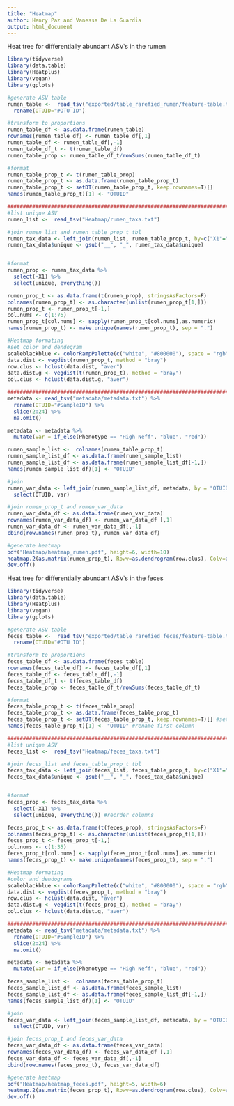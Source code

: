 ```yaml
---
title: "Heatmap"
author: Henry Paz and Vanessa De La Guardia
output: html_document
---
```


Heat tree for differentially abundant ASV's in the rumen 
```r
library(tidyverse)
library(data.table)
library(Heatplus)
library(vegan) 
library(gplots) 

#generate ASV table
rumen_table <-  read_tsv("exported/table_rarefied_rumen/feature-table.txt", skip=1) %>%
  rename(OTUID="#OTU ID") 

#transform to proportions
rumen_table_df <- as.data.frame(rumen_table) 
rownames(rumen_table_df) <- rumen_table_df[,1]
rumen_table_df <- rumen_table_df[,-1]
rumen_table_df_t <- t(rumen_table_df)
rumen_table_prop <- rumen_table_df_t/rowSums(rumen_table_df_t)

#format 
rumen_table_prop_t <- t(rumen_table_prop)
rumen_table_prop_t <- as.data.frame(rumen_table_prop_t)
rumen_table_prop_t <- setDT(rumen_table_prop_t, keep.rownames=T)[] 
names(rumen_table_prop_t)[1] <- "OTUID" 

############################################################################################
#list unique ASV 
rumen_list <-  read_tsv("Heatmap/rumen_taxa.txt")

#join rumen_list and rumen_table_prop_t tbl
rumen_tax_data <- left_join(rumen_list, rumen_table_prop_t, by=c("X1"="OTUID"))
rumen_tax_data$unique <- gsub("__", "_", rumen_tax_data$unique)


#format
rumen_prop <- rumen_tax_data %>% 
  select(-X1) %>% 
  select(unique, everything()) 

rumen_prop_t <- as.data.frame(t(rumen_prop), stringsAsFactors=F)
colnames(rumen_prop_t) <- as.character(unlist(rumen_prop_t[1,]))
rumen_prop_t <- rumen_prop_t[-1,]
col.nums <- c(1:76)
rumen_prop_t[col.nums] <- sapply(rumen_prop_t[col.nums],as.numeric)
names(rumen_prop_t) <- make.unique(names(rumen_prop_t), sep = ".")

#Heatmap formating
#set color and dendogram
scaleblackblue <- colorRampPalette(c("white", "#800000"), space = "rgb")(100)
data.dist <- vegdist(rumen_prop_t, method = "bray")
row.clus <- hclust(data.dist, "aver")
data.dist.g <- vegdist(t(rumen_prop_t), method = "bray")
col.clus <- hclust(data.dist.g, "aver")

############################################################################################
metadata <- read_tsv("metadata/metadata.txt") %>% 
  rename(OTUID="#SampleID") %>% 
  slice(2:24) %>% 
  na.omit() 

metadata <- metadata %>% 
  mutate(var = if_else(Phenotype == "High Neff", "blue", "red"))

rumen_sample_list <-  colnames(rumen_table_prop_t)              
rumen_sample_list_df <- as.data.frame(rumen_sample_list)
rumen_sample_list_df <- as.data.frame(rumen_sample_list_df[-1,])
names(rumen_sample_list_df)[1] <- "OTUID"

#join 
rumen_var_data <- left_join(rumen_sample_list_df, metadata, by = "OTUID") %>% 
  select(OTUID, var)

#join rumen_prop_t and rumen_var_data
rumen_var_data_df <- as.data.frame(rumen_var_data)
rownames(rumen_var_data_df) <- rumen_var_data_df [,1]
rumen_var_data_df <- rumen_var_data_df[,-1]
cbind(row.names(rumen_prop_t), rumen_var_data_df)

#generate heatmap
pdf("Heatmap/heatmap_rumen.pdf", height=6, width=10)
heatmap.2(as.matrix(rumen_prop_t), Rowv=as.dendrogram(row.clus), Colv=as.dendrogram(col.clus), xlab="Amplicon Sequence Variants", ylab="Samples", col=scaleblackblue, RowSideColors= rumen_var_data_df, trace="none", density.info="none", margins=c(17,5), lhei = c(2, 6))
dev.off()
```

Heat tree for differentially abundant ASV's in the feces 
```r
library(tidyverse)
library(data.table)
library(Heatplus)
library(vegan) 
library(gplots) 

#generate ASV table
feces_table <-  read_tsv("exported/table_rarefied_feces/feature-table.txt", skip=1) %>%
  rename(OTUID="#OTU ID") 

#transform to proportions
feces_table_df <- as.data.frame(feces_table) 
rownames(feces_table_df) <- feces_table_df[,1]
feces_table_df <- feces_table_df[,-1]
feces_table_df_t <- t(feces_table_df)
feces_table_prop <- feces_table_df_t/rowSums(feces_table_df_t)

#format 
feces_table_prop_t <- t(feces_table_prop)
feces_table_prop_t <- as.data.frame(feces_table_prop_t)
feces_table_prop_t <- setDT(feces_table_prop_t, keep.rownames=T)[] #set rownames as 1st column
names(feces_table_prop_t)[1] <- "OTUID" #rename first column

############################################################################################
#list unique ASV 
feces_list <-  read_tsv("Heatmap/feces_taxa.txt")

#join feces_list and feces_table_prop_t tbl
feces_tax_data <- left_join(feces_list, feces_table_prop_t, by=c("X1"="OTUID"))
feces_tax_data$unique <- gsub("__", "_", feces_tax_data$unique)


#format
feces_prop <- feces_tax_data %>% 
  select(-X1) %>% 
  select(unique, everything()) #reorder columns

feces_prop_t <- as.data.frame(t(feces_prop), stringsAsFactors=F)
colnames(feces_prop_t) <- as.character(unlist(feces_prop_t[1,])) 
feces_prop_t <- feces_prop_t[-1,]
col.nums <- c(1:35)
feces_prop_t[col.nums] <- sapply(feces_prop_t[col.nums],as.numeric)
names(feces_prop_t) <- make.unique(names(feces_prop_t), sep = ".")

#Heatmap formating
#color and dendograms
scaleblackblue <- colorRampPalette(c("white", "#800000"), space = "rgb")(100)
data.dist <- vegdist(feces_prop_t, method = "bray")
row.clus <- hclust(data.dist, "aver")
data.dist.g <- vegdist(t(feces_prop_t), method = "bray")
col.clus <- hclust(data.dist.g, "aver")

############################################################################################
metadata <- read_tsv("metadata/metadata.txt") %>% 
  rename(OTUID="#SampleID") %>% 
  slice(2:24) %>% 
  na.omit() 

metadata <- metadata %>% 
  mutate(var = if_else(Phenotype == "High Neff", "blue", "red"))

feces_sample_list <-  colnames(feces_table_prop_t)              
feces_sample_list_df <- as.data.frame(feces_sample_list)
feces_sample_list_df <- as.data.frame(feces_sample_list_df[-1,])
names(feces_sample_list_df)[1] <- "OTUID"

#join 
feces_var_data <- left_join(feces_sample_list_df, metadata, by = "OTUID") %>% 
  select(OTUID, var)

#join feces_prop_t and feces_var_data
feces_var_data_df <- as.data.frame(feces_var_data)
rownames(feces_var_data_df) <- feces_var_data_df [,1]
feces_var_data_df <- feces_var_data_df[,-1]
cbind(row.names(feces_prop_t), feces_var_data_df)

#generate heatmap
pdf("Heatmap/heatmap_feces.pdf", height=5, width=6)
heatmap.2(as.matrix(feces_prop_t), Rowv=as.dendrogram(row.clus), Colv=as.dendrogram(col.clus), xlab="Genus Rank", ylab="Samples", col=scaleblackblue, RowSideColors= feces_var_data_df, trace="none", density.info="none", margins=c(17,5), lhei = c(2, 6))
dev.off()
```

